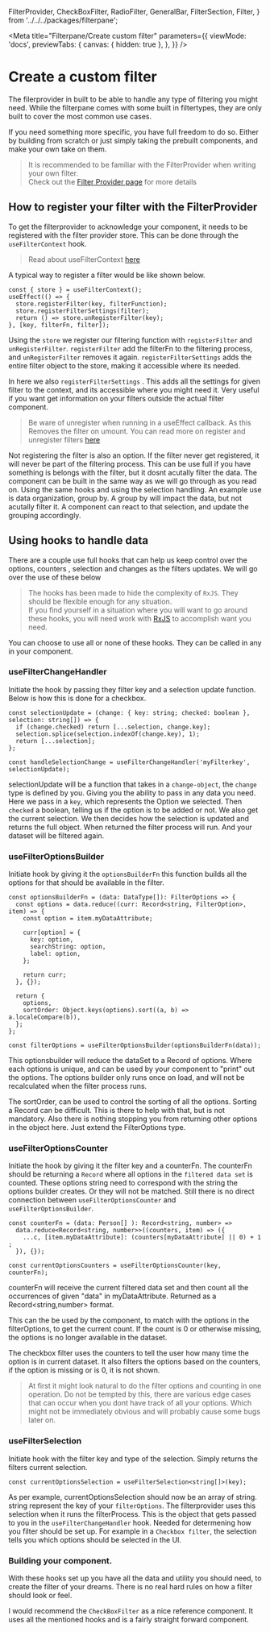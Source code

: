   FilterProvider,
  CheckBoxFilter,
  RadioFilter,
  GeneralBar,
  FilterSection,
  Filter,
} from '../../../packages/filterpane';

<Meta
  title="Filterpane/Create custom filter"
  parameters={{
    viewMode: 'docs',
    previewTabs: {
      canvas: { hidden: true },
    },
  }}
/>

# Create a custom filter

The filerprovider in built to be able to handle any type of filtering you might need.
While the filterpane comes with some built in filtertypes, they are only built to cover the most common use cases.

If you need something more specific, you have full freedom to do so.
Either by building from scratch or just simply taking the prebuilt components, and make your own take on them.

> It is recommended to be familiar with the FilterProvider when writing your own filter.  
> Check out the [Filter Provider page](?path=/docs/filterpane-filterprovider--page) for more details

## How to register your filter with the FilterProvider

To get the filterprovider to acknowledge your component, it needs to be registered with the filter provider store.
This can be done through the `useFilterContext` hook.

> Read about useFilterContext [here](?path=/docs/filterpane-filterprovider--page#usefiltercontext)

A typical way to register a filter would be like shown below.

```tsx
const { store } = useFilterContext();
useEffect(() => {
  store.registerFilter(key, filterFunction);
  store.registerFilterSettings(filter);
  return () => store.unRegisterFilter(key);
}, [key, filterFn, filter]);
```

Using the `store` we register our filtering function with `registerFilter` and `unRegisterFilter`.
`registerFilter` add the filterFn to the filtering process, and `unRegisterFilter` removes it again.
`registerFilterSettings` adds the entire filter object to the store, making it accessible where its needed.

In here we also `registerFilterSettings` .
This adds all the settings for given filter to the context, and its accessible where you might need it.
Very useful if you want get information on your filters outside the actual filter component.

> Be ware of unregister when running in a useEffect callback. As this Removes the filter on umount.
> You can read more on register and unregister filters [here](?path=/docs/filterpane-filterpane--filterpane#registering-filters-and-filter-settings)

Not registering the filter is also an option. If the filter never get registered, it will never be part of the filtering process.
This can be use full if you have something is belongs with the filter, but it dosnt acutally filter the data.
The component can be built in the same way as we will go through as you read on.
Using the same hooks and using the selection handling.
An example use is data organization, group by. A group by will impact the data, but not acutally filter it.
A component can react to that selection, and update the grouping accordingly.

## Using hooks to handle data

There are a couple use full hooks that can help us keep control over the options, counters , selection and changes as the filters updates.
We will go over the use of these below

> The hooks has been made to hide the complexity of `RxJS`. They should be flexible enough for any situation.  
> If you find yourself in a situation where you will want to go around these hooks, you will need work with [RxJS](https://rxjs.dev/) to accomplish want you need.

You can choose to use all or none of these hooks. They can be called in any in your component.

### useFilterChangeHandler

Initiate the hook by passing they filter key and a selection update function.
Below is how this is done for a checkbox.

```tsx
const selectionUpdate = (change: { key: string; checked: boolean }, selection: string[]) => {
  if (change.checked) return [...selection, change.key];
  selection.splice(selection.indexOf(change.key), 1);
  return [...selection];
};

const handleSelectionChange = useFilterChangeHandler('myFilterkey', selectionUpdate);
```

selectionUpdate will be a function that takes in a `change-object`, the `change` type is defined by you.
Giving you the ability to pass in any data you need. Here we pass in a `key`, which represents the Option we selected.
Then `checked` a boolean, telling us if the option is to be added or not. We also get the current selection.
We then decides how the selection is updated and returns the full object.
When returned the filter process will run. And your dataset will be filtered again.

### useFilterOptionsBuilder

Initiate hook by giving it the `optionsBuilderFn`
this function builds all the options for that should be available in the filter.

```tsx
const optionsBuilderFn = (data: DataType[]): FilterOptions => {
  const options = data.reduce((curr: Record<string, FilterOption>, item) => {
    const option = item.myDataAttribute;

    curr[option] = {
      key: option,
      searchString: option,
      label: option,
    };

    return curr;
  }, {});

  return {
    options,
    sortOrder: Object.keys(options).sort((a, b) => a.localeCompare(b)),
  };
};

const filterOptions = useFilterOptionsBuilder(optionsBuilderFn(data));
```

This optionsbuilder will reduce the dataSet to a Record of options.
Where each options is unique, and can be used by your component to "print" out the options.
The options builder only runs once on load, and will not be recalculated when the filter process runs.

The sortOrder, can be used to control the sorting of all the options. Sorting a Record can be difficult.
This is there to help with that, but is not mandatory.
Also there is nothing stopping you from returning other options in the object here.
Just extend the FilterOptions type.

### useFilterOptionsCounter

Initiate the hook by giving it the filter key and a counterFn.
The counterFn should be returning a `Record` where all options in the `filtered data set` is counted.
These options string need to correspond with the string the options builder creates. Or they will not be matched.
Still there is no direct connection between `useFilterOptionsCounter` and `useFilterOptionsBuilder`.

```tsx
const counterFn = (data: Person[] ): Record<string, number> =>
  data.reduce<Record<string, number>>((counters, item) => ({
    ...c, [item.myDataAttribute]: (counters[myDataAttribute] || 0) + 1 ;
  }), {});

const currentOptionsCounters = useFilterOptionsCounter(key, counterFn);
```

counterFn will receive the current filtered data set and then count all the occurrences of given "data" in myDataAttribute.
Returned as a Record<string,number> format.

This can the be used by the component, to match with the options in the filterOptions, to get the current count.
If the count is 0 or otherwise missing, the options is no longer available in the dataset.

The checkbox filter uses the counters to tell the user how many time the option is in current dataset.
It also filters the options based on the counters, if the option is missing or is 0, it is not shown.

> At first it might look natural to do the filter options and counting in one operation.
> Do not be tempted by this, there are various edge cases that can occur when you dont have track of all your options.
> Which might not be immediately obvious and will probably cause some bugs later on.

### useFilterSelection

Initiate hook with the filter key and type of the selection.
Simply returns the filters current selection.

```tsx
const currentOptionsSelection = useFilterSelection<string[]>(key);
```

As per example, currentOptionsSelection should now be an array of string.
string represent the key of your `filterOptions`.
The filterprovider uses this selection when it runs the filterProcess.
This is the object that gets passed to you in the `useFilterChangeHandler` hook.
Needed for determening how you filter should be set up.
For example in a `Checkbox filter`, the selection tells you which options should be selected in the UI.

### Building your component.

With these hooks set up you have all the data and utility you should need, to create the filter of your dreams.
There is no real hard rules on how a filter should look or feel.

I would recommend the `CheckBoxFilter` as a nice reference component.
It uses all the mentioned hooks and is a fairly straight forward component.
